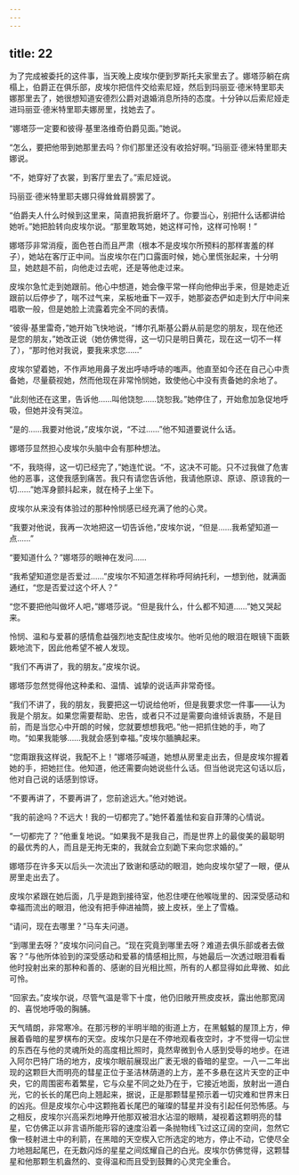 ```yaml
---
---
---
```

title: 22
---





为了完成被委托的这件事，当天晚上皮埃尔便到罗斯托夫家里去了。娜塔莎躺在病榻上，伯爵正在俱乐部，皮埃尔把信件交给索尼娅，然后到玛丽亚·德米特里耶夫娜那里去了，她很想知道安德烈公爵对退婚消息所持的态度。十分钟以后索尼娅走进玛丽亚·德米特里耶夫娜房里，找她去了。

“娜塔莎一定要和彼得·基里洛维奇伯爵见面。”她说。

“怎么，要把他带到她那里去吗？你们那里还没有收拾好啊。”玛丽亚·德米特里耶夫娜说。

“不，她穿好了衣裳，到客厅里去了。”索尼娅说。

玛丽亚·德米特里耶夫娜只得耸耸肩膀罢了。

“伯爵夫人什么时候到这里来，简直把我折磨坏了。你要当心，别把什么话都讲给她听。”她把脸转向皮埃尔说。“那里敢骂她，她这样可怜，这样可怜啊！”

娜塔莎非常消瘦，面色苍白而且严肃（根本不是皮埃尔所预料的那样害羞的样子），她站在客厅正中间。当皮埃尔在门口露面时候，她心里慌张起来，十分明显，她趑趄不前，向他走过去呢，还是等他走过来。

皮埃尔急忙走到她跟前。他心中想道，她会像平常一样向他伸出手来，但是她走近跟前以后停步了，喘不过气来，呆板地垂下一双手，她那姿态俨如走到大厅中间来唱歌一般，但是她脸上流露着完全不同的表情。

“彼得·基里雷奇，”她开始飞快地说，“博尔孔斯基公爵从前是您的朋友，现在他还是您的朋友，”她改正说（她仿佛觉得，这一切只是明日黄花，现在这一切不一样了），“那时他对我说，要我来求您……”

皮埃尔望着她，不作声地用鼻子发出呼哧呼哧的嗤声。他直至如今还在自己心中责备她，尽量藐视她，然而他现在非常怜悯她，致使他心中没有责备她的余地了。

“此刻他还在这里，告诉他……叫他饶恕……饶恕我。”她停住了，开始愈加急促地呼吸，但她并没有哭泣。

“是的……我要对他说，”皮埃尔说，“不过……”他不知道要说什么话。

娜塔莎显然担心皮埃尔头脑中会有那种想法。

“不，我晓得，这一切已经完了，”她连忙说。“不，这决不可能。只不过我做了危害他的恶事，这使我感到痛苦。我只有请您告诉他，我请他原谅、原谅、原谅我的一切……”她浑身颤抖起来，就在椅子上坐下。

皮埃尔从来没有体验过的那种怜悯感已经充满了他的心灵。

“我要对他说，我再一次地把这一切告诉他，”皮埃尔说，“但是……我希望知道一点……”

“要知道什么？”娜塔莎的眼神在发问……

“我希望知道您是否爱过……”皮埃尔不知道怎样称呼阿纳托利，一想到他，就满面通红，“您是否爱过这个坏人？”

“您不要把他叫做坏人吧，”娜塔莎说。“但是我什么，什么都不知道……”她又哭起来。

怜悯、温和与爱慕的感情愈益强烈地支配住皮埃尔。他听见他的眼泪在眼镜下面簌簌地流下，因此他希望不被人发现。

“我们不再讲了，我的朋友。”皮埃尔说。

娜塔莎忽然觉得他这种柔和、温情、诚挚的说话声非常奇怪。

“我们不讲了，我的朋友，我要把这一切说给他听，但是我要求您一件事——认为我是个朋友。如果您需要帮助、忠告，或者只不过是需要向谁倾诉衷肠，不是目前，而是当您心中开朗的时候，您就要想想我吧。”他一把抓住她的手，吻了吻。“如果我能够……我就会感到幸福。”皮埃尔腼腆起来。

“您甭跟我这样说，我配不上！”娜塔莎喊道，她想从房里走出去，但是皮埃尔握着她的手，把她拦住。他知道，他还需要向她说些什么话。但当他说完这句话以后，他对自己说的话感到惊讶。

“不要再讲了，不要再讲了，您前途远大。”他对她说。

“我的前途吗？不远大！我的一切都完了。”她怀着羞怯和妄自菲薄的心情说。

“一切都完了？”他重复地说。“如果我不是我自己，而是世界上的最俊美的最聪明的最优秀的人，而且是无拘无束的，我就会立刻跪下来向您求婚的。”

娜塔莎在许多天以后头一次流出了致谢和感动的眼泪，她向皮埃尔望了一眼，便从房里走出去了。

皮埃尔紧跟在她后面，几乎是跑到接待室，他忍住哽在他喉咙里的、因深受感动和幸福而流出的眼泪，他没有把手伸进袖筒，披上皮袄，坐上了雪橇。

“请问，现在去哪里？”马车夫问道。

“到哪里去呀？”皮埃尔问问自己。“现在究竟到哪里去呀？难道去俱乐部或者去做客？”与他所体验到的深受感动和爱慕的情感相比照，与她最后一次透过眼泪看看他时投射出来的那种和善的、感谢的目光相比照，所有的人都显得如此卑微、如此可怜。

“回家去。”皮埃尔说，尽管气温是零下十度，他仍旧敞开熊皮皮袄，露出他那宽阔的、喜悦地呼吸的胸脯。

天气晴朗，非常寒冷。在那污秽的半明半暗的街道上方，在黑魆魆的屋顶上方，伸展着昏暗的星罗棋布的天空。皮埃尔只是在不停地观看夜空时，才不觉得一切尘世的东西在与他的灵魂所处的高度相比照时，竟然卑微到令人感到受辱的地步。在进入阿尔巴特广场的地方，皮埃尔眼前展现出广袤无垠的昏暗的星空。一八一二年出现的这颗巨大而明亮的彗星正位于圣洁林荫道的上方，差不多悬在这片天空的正中央，它的周围密布着繁星，它与众星不同之处乃在于，它接近地面，放射出一道白光，它的长长的尾巴向上翘起来，据说，正是那颗彗星预示着一切灾难和世界末日的凶兆。但是皮埃尔心中这颗拖着长尾巴的璀璨的彗星并没有引起任何恐怖感。与之相反，皮埃尔兴高采烈地睁开他那双被泪水沾湿的眼睛，凝视着这颗明亮的彗星，它仿佛正以非言语所能形容的速度沿着一条抛物线飞过这辽阔的空间，忽然它像一枝射进土中的利箭，在黑暗的天空楔入它所选定的地方，停止不动，它使尽全力地翘起尾巴，在无数闪烁的星星之间炫耀自己的白光。皮埃尔仿佛觉得，这颗彗星和他那颗生机盎然的、变得温和而且受到鼓舞的心灵完全重合。